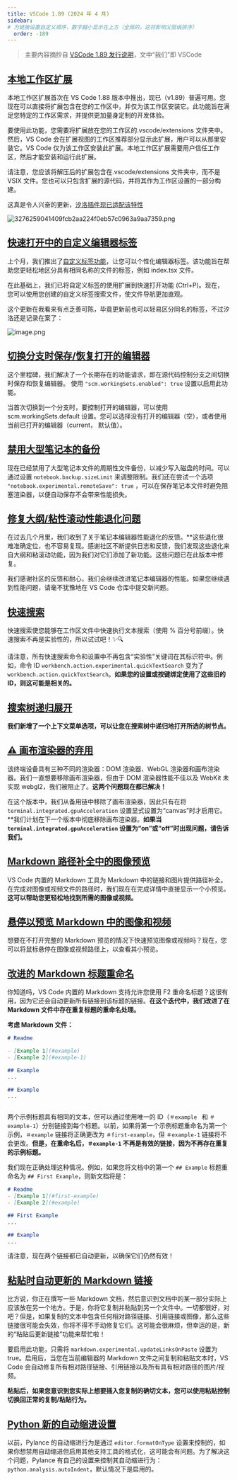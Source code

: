 ```yaml
---
title: VSCode 1.89 (2024 年 4 月)
sidebar:
# 为链接设置自定义顺序，数字越小显示在上方（全局的，这将影响父层级排序）
  order: -189
---
```


> 主要内容摘抄自 [VSCode 1.89 发行说明](https://code.visualstudio.com/updates/v1_89)，文中“我们”即 VSCode

## [本地工作区扩展](https://code.visualstudio.com/updates/v1_89#_local-workspace-extensions)

本地工作区扩展首次在 VS Code 1.88 版本中推出，现已（v1.89）普遍可用。您现在可以直接将扩展包含在您的工作区中，并仅为该工作区安装它。此功能旨在满足您特定的工作区需求，并提供更加量身定制的开发体验。

要使用此功能，您需要将扩展放在您的工作区的.vscode/extensions 文件夹中。然后，VS Code 会在扩展视图的工作区推荐部分显示此扩展，用户可以从那里安装它。VS Code 仅为该工作区安装此扩展。本地工作区扩展需要用户信任工作区，然后才能安装和运行此扩展。

请注意，您应该将解压后的扩展包含在.vscode/extensions 文件夹中，而不是 VSIX 文件。您也可以只包含扩展的源代码，并将其作为工作区设置的一部分构建。

这真是令人兴奋的更新，[汐洛插件现已适配该特性](https://ld246.com/forward?goto=https%3A%2F%2Fgithub.com%2FHi-Windom%2FSillot%2Fissues%2F681)

![3276259041409fcb2aa224f0eb57c0963a9aa7359.png](https://b3logfile.com/file/2024/05/327625904-1409fcb2-aa22-4f0e-b57c-0963a9aa7359-LL13NPb.png?imageView2/2/interlace/1/format/webp)


## [快速打开中的自定义编辑器标签](https://code.visualstudio.com/updates/v1_89#_custom-editor-labels-in-quick-open)

上个月，我们推出了[自定义标签功能](https://ld246.com/forward?goto=https%3A%2F%2Fcode.visualstudio.com%2Fdocs%2Fgetstarted%2Fuserinterface%23_customize-tab-labels)，让您可以个性化编辑器标签。该功能旨在帮助您更轻松地区分具有相同名称的文件的标签，例如 index.tsx 文件。

在此基础上，我们已将自定义标签的使用扩展到快速打开功能 (Ctrl+P)。现在，您可以使用您创建的自定义标签搜索文件，使文件导航更加直观。

这个更新在我看来有点乏善可陈，毕竟更新前也可以轻易区分同名的标签，不过汐洛还是记录在案了：

![image.png](https://b3logfile.com/file/2024/05/image-CYjwwks.png?imageView2/2/interlace/1/format/webp)


## [切换分支时保存/恢复打开的编辑器](https://code.visualstudio.com/updates/v1_89#_saverestore-open-editors-when-switching-branches)

这个里程碑，我们解决了一个长期存在的功能请求，即在源代码控制分支之间切换时保存和恢复编辑器。 使用 `"scm.workingSets.enabled": true` 设置以启用此功能。

当首次切换到一个分支时，要控制打开的编辑器，可以使用 scm.workingSets.default 设置。您可以选择没有打开的编辑器（空），或者使用当前已打开的编辑器（current， 默认值）。

## [禁用大型笔记本的备份](https://code.visualstudio.com/updates/v1_89#_disabled-backups-for-large-notebooks)

现在已经禁用了大型笔记本文件的周期性文件备份，以减少写入磁盘的时间。可以通过设置 `notebook.backup.sizeLimit` 来调整限制。我们还在尝试一个选项 `"notebook.experimental.remoteSave": true` ，可以在保存笔记本文件时避免阻塞渲染器，以便自动保存不会带来性能损失。

## [修复大纲/粘性滚动性能退化问题](https://code.visualstudio.com/updates/v1_89#_fix-for-outlinesticky-scroll-performance-regressions)

在过去几个月里，我们收到了关于笔记本编辑器性能退化的反馈。**这些退化很难准确定位，也不容易复现。感谢社区不断提供日志和反馈，我们发现这些退化来自大纲和粘滚动功能，因为我们对它们添加了新功能。这些问题已在此版本中修复。

我们感谢社区的反馈和耐心，我们会继续改进笔记本编辑器的性能。如果您继续遇到性能问题，请毫不犹豫地在 VS Code 仓库中提交新问题。

## [快速搜索](https://code.visualstudio.com/updates/v1_89#_quick-search)

快速搜索使您能够在工作区文件中快速执行文本搜索（使用 % 百分号前缀）。快速搜索不再是实验性的，所以试试吧！✨🔍

请注意，所有快速搜索命令和设置中不再包含“实验性”关键词在其标识符中。例如，命令 ID `workbench.action.experimental.quickTextSearch` 变为了 `workbench.action.quickTextSearch`。**如果您的设置或按键绑定使用了这些旧的 ID，则这可能是相关的。**

## [搜索树递归展开](https://code.visualstudio.com/updates/v1_89#_search-tree-recursive-expansion)

**我们新增了一个上下文菜单选项，可以让您在搜索树中递归地打开所选的树节点。**

## [⚠️ 画布渲染器的弃用](https://code.visualstudio.com/updates/v1_89#_-deprecation-of-the-canvas-renderer)

该终端设备具有三种不同的渲染器：DOM 渲染器、WebGL 渲染器和画布渲染器。我们一直想要移除画布渲染器，但由于 DOM 渲染器性能不佳以及 WebKit 未实现 webgl2，我们被阻止了。**这两个问题现在都已解决！**

在这个版本中，我们从备用链中移除了画布渲染器，因此只有在将 `terminal.integrated.gpuAcceleration` 设置显式设置为“canvas”时才启用它。**我们计划在下一个版本中彻底移除画布渲染器。**如果当 `terminal.integrated.gpuAcceleration` 设置为“on”或“off”时出现问题，请告诉我们。**

## [Markdown 路径补全中的图像预览](https://code.visualstudio.com/updates/v1_89#_image-previews-in-markdown-path-completions)

VS Code 内置的 Markdown 工具为 Markdown 中的链接和图片提供路径补全。在完成对图像或视频文件的路径时，我们现在在完成详情中直接显示一个小预览。**这可以帮助您更轻松地找到所需的图像或视频。**

## [悬停以预览 Markdown 中的图像和视频](https://code.visualstudio.com/updates/v1_89#_hover-to-preview-images-and-videos-in-markdown)

想要在不打开完整的 Markdown 预览的情况下快速预览图像或视频吗？现在，您可以将鼠标悬停在图像或视频路径上，以查看其小预览。

## [改进的 Markdown 标题重命名](https://code.visualstudio.com/updates/v1_89#_improved-markdown-header-renaming)

你知道吗，VS Code 内置的 Markdown 支持允许您使用 F2 重命名标题？这很有用，因为它还会自动更新所有链接到该标题的链接。**在这个迭代中，我们改进了在 Markdown 文件中存在重复标题的重命名处理。**

**考虑 Markdown 文件：**

```md
# Readme

- [Example 1](#example)
- [Example 2](#example-1)

## Example
...

## Example
...



```

两个示例标题具有相同的文本，但可以通过使用唯一的 ID（`＃example ` 和 `＃example-1`）分别链接到每个标题。以前，如果将第一个示例标题重命名为第一个示例，`＃example` 链接将正确更改为 `＃first-example`，但 `＃example-1` 链接将不会更改。**但是，在重命名后，`＃example-1` 不再是有效的链接，因为不再存在重复的示例标题。**

我们现在正确处理这种情况。例如，如果您将文档中的第一个 `## Example` 标题重命名为 `## First Example`，则新文档将是：

```md
# Readme
- [Example 1](#first-example)
- [Example 2](#example)

## First Example
...

## Example
...

```

请注意，现在两个链接都已自动更新，以确保它们仍然有效！

## [粘贴时自动更新的 Markdown 链接](https://code.visualstudio.com/updates/v1_89#_automatic-markdown-link-updates-on-paste)

比方说，你正在撰写一些 Markdown 文档，然后意识到文档中的某一部分实际上应该放在另一个地方。于是，你将它复制并粘贴到另一个文件中。一切都很好，对吧？但是，如果复制的文本中包含任何相对路径链接、引用链接或图像，那么这些链接很可能会失效，你将不得不手动修复它们。这可能会很麻烦，但幸运的是，新的“粘贴后更新链接”功能来帮忙啦！

要启用此功能，只需将 `markdown.experimental.updateLinksOnPaste` 设置为 true。启用后，当您在当前编辑器的 Markdown 文件之间复制和粘贴文本时，VS Code 会自动修复所有相对路径链接、引用链接以及所有具有相对路径的图片/视频。

**粘贴后，如果您意识到您实际上想要插入您复制的确切文本，您可以使用粘贴控制切换回正常的复制/粘贴行为。**

## [Python 新的自动缩进设置](https://code.visualstudio.com/updates/v1_89#_new-auto-indentation-setting)

以前，Pylance 的自动缩进行为是通过 `editor.formatOnType` 设置来控制的，如果你想禁用自动缩进但启用其他支持工具的格式化，这可能会有问题。为了解决这个问题，Pylance 有自己的设置来控制其自动缩进行为：`python.analysis.autoIndent`，默认情况下是启用的。

